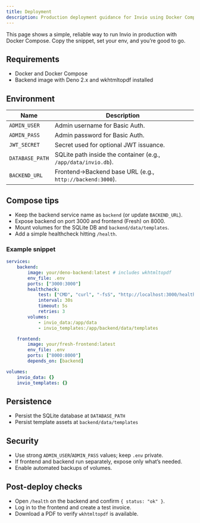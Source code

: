```yaml
---
title: Deployment
description: Production deployment guidance for Invio using Docker Compose.
---
```



This page shows a simple, reliable way to run Invio in production with Docker Compose. Copy the snippet, set your env, and you’re good to go.

## Requirements

- Docker and Docker Compose
- Backend image with Deno 2.x and wkhtmltopdf installed

## Environment

| Name | Description |
| --- | --- |
| `ADMIN_USER` | Admin username for Basic Auth. |
| `ADMIN_PASS` | Admin password for Basic Auth. |
| `JWT_SECRET` | Secret used for optional JWT issuance. |
| `DATABASE_PATH` | SQLite path inside the container (e.g., `/app/data/invio.db`). |
| `BACKEND_URL` | Frontend→Backend base URL (e.g., `http://backend:3000`). |

## Compose tips

- Keep the backend service name as `backend` (or update `BACKEND_URL`).
- Expose backend on port 3000 and frontend (Fresh) on 8000.
- Mount volumes for the SQLite DB and `backend/data/templates`.
- Add a simple healthcheck hitting `/health`.

### Example snippet

```yaml
services:
	backend:
		image: your/deno-backend:latest # includes wkhtmltopdf
		env_file: .env
		ports: ["3000:3000"]
		healthcheck:
			test: ["CMD", "curl", "-fsS", "http://localhost:3000/health"]
			interval: 30s
			timeout: 5s
			retries: 3
		volumes:
			- invio_data:/app/data
			- invio_templates:/app/backend/data/templates

	frontend:
		image: your/fresh-frontend:latest
		env_file: .env
		ports: ["8000:8000"]
		depends_on: [backend]

volumes:
	invio_data: {}
	invio_templates: {}
```

## Persistence

- Persist the SQLite database at `DATABASE_PATH`
- Persist template assets at `backend/data/templates`

## Security

- Use strong `ADMIN_USER`/`ADMIN_PASS` values; keep `.env` private.
- If frontend and backend run separately, expose only what’s needed.
- Enable automated backups of volumes.

## Post-deploy checks

- Open `/health` on the backend and confirm `{ status: "ok" }`.
- Log in to the frontend and create a test invoice.
- Download a PDF to verify `wkhtmltopdf` is available.
